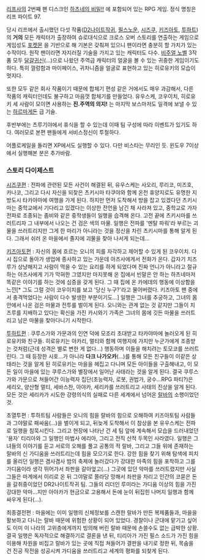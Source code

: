 [[리프]]사의 2번째 팬 디스크인 [[하츠네의 비밀!!]] 에 포함되어 있는 RPG 게임. 정식 명칭은 리프 파이트 97.

당시 리프에서 출시했던 다섯 작품([[D2나이트작귀]], [[필스노운]], [[시즈쿠]], [[키즈아토]], [[투하트]])의 '''거의''' 모든 캐릭터가 출장하여 슈로대식으로 크로스 오버 스토리를 연출하는 게임으로 게임성도 [[포켓몬]] 을 기반으로 해 기본은 갖춰져 있으니 팬이라면 충분히 할 가치가 있는 수작이다. 원작 팬이라면 자지러질 기술을 가지고 있는 캐릭터도 다수. [[비주얼 노벨]] 3작품 모두 [[달걀귀신]](...)으로 나왔던 주역급 캐릭터의 얼굴을 볼 수 있는 귀중한 게임이기도 하다. 특히 껄렁함과 마이페이스, 귀차니즘을 얼굴로 표현하고 있는 히로유키의 모습이 멋지다.

또한 모두 같은 회사 작품이기 때문에 합체기 편성 같은 거에서도 매우 과감해서, 다른 작품의 캐릭터인데도 불구하고 마음껏 합체기를 만들었다. 유우스케, 코우이치, 히로유키 세 사람이 모이면 사용하는 '''진.주역의 의지!''' 는 마지막 보스마저도 일격에 보낼 수 있는 [[하르마게돈]] 급 기술.

후반부에는 츠루기야에서 휴식을 할 수 있는데 이때 팀 구성에 따라 이벤트가 있기도 하다. 여러모로 본편 팬들에게 서비스정신이 투철하다.

어플로케일을 돌리면 XP에서도 실행할 수 있다. 다만 비스타는 무리인 듯. 윈도우 7이상에서 실행해본 분은 추가바람.

=== 스토리 다이제스트 ===
[[시즈쿠]]편 : 전파에 관련된 모든 사건이 해결된 뒤, 유우스케는 사오리, 루리코, 미즈호, 카나코, 그리고 다시 자신을 되찾은 츠키시마 타쿠야와 함께 온천 휴양지로도 유명한 지방도시 타카야마에 여행을 가게 된다. 하지만 먼저 도착해서 방을 잡고 있겠다던 츠키시마는 중학교에서 기다리고 있겠다는 이상한 전언을 남긴 채 사라져 있고, 중학교로 가자 전파로 조종되는 좀비와 같은 중학생들이 일행을 습격해 온다. 고전 끝에 츠키시마를 쓰러트리자 그 내부에서 나오는 건 검은 색의 마물. 일행은 전파를 '멘탈 파워'라 부르는 괴물을 쓰러트리지만 그게 한 마리가 아니라는 것을 정신을 차린 츠키시마를 통해 알게 된다. 그래서 쉬러 온 마을에서 졸지에 괴물을 찾아 나서게 되는데...

[[키즈아토]]편 : 자신의 몸에 흐르는 오니의 피를 자각하고 제어할 수 있게 된 코우이치. 다시 집으로 돌아가 생업에 종사하고 있는 가운데 아즈사에게서 전화가 온다. 갑자기 치즈루가 상냥해지고 사람이 먹을 수 있는 요리를 하게 되었다며 진짜 언니가 아니라고 절규하는 아즈사에게 기가 막혀한 그였지만 마지못해 온 집에서 빈말은 안 하는 하츠네마저 똑같은 이야기를 하는 것에 심증을 갖게 된다. 그 때 집에 온 카에데의 행동에 이상함을 느낀[* 그도 그럴 것이 코우이치를 보고 '당신 누구?'라고 물어버렸다. 키즈아토 팬 중에서 충격먹었다는 사람이 다수 발생한 부분이기도...] 일행은 그녀를 추궁하고, 그녀의 몸 안에서 나온 검은 마물과 전투를 벌이게 된다. 오니와는 관계 없는 것 같지만 그들이 치즈루를 지배하고 있다는 확신을 가진 카시와기 가족은 그녀의 몸에 깃든 마물을 쓰러트리고 남은 마물을 찾아다니기 시작한다.

[[투하트]]편 : 쿠루스가와 가문과의 인연 덕에 모조리 초대받고 타카야마에 놀러오게 된 히로유키와 친구들. 히로유키는 아카리, 멀티와 함께 여행지에 가지만 누군가에게 조종받는 것처럼(근데 성격은 별로 변한 게 없다...) 행동하며 이들을 해치려는 토모코를 쓰러트린다. 그 때 등장한 시호...가 아니라 '''다크 나가오카'''(...)를 통해 모든 친구들이 이같은 상태라는 것을 알게 된 히로유키는 마을을 헤집고 다니며 모든 아이들을 구출해내고, 이 모든 일이 마을에 있는 쿠루스가와 별장에서 일어난 사태라는 것을 알게 된다. 결국 쿠루스가와 가문으로 쳐들어간 이능력자 집단(초능력자, 로봇, 권법가, 궁수...RPG 파티?)은 세리오, 양산형 멀티, 세바스찬, 아야카, 세리카를 쓰러트리고 사태의 진상을 알게 된다. 모든 것은 세리카가 시도한 강령의식의 실패로 다른 세계에서 넘어온 [[랄바]]의 소행이었던 것.

초열투편 : 투하트팀 사람들은 오니의 힘을 랄바의 힘으로 오해하여 키즈아토팀 사람들과 그야말로 패싸움(...)을 벌이게 되고, 뒤늦게 도착해서 이 참상을 본 유우스케는 전파로 일행을 침묵시킨다. 그리고 현장에 나타난 건 세 팀 앞에 계속해서 모습을 드러내었던 '용자' 티리아와 그 일행인 마법사 에리아, 그리고 전직 산적 두목인 사라였다. 일행은 그녀들의 이야기를 듣고 서로의 오해를 풀고 공통의 적 랄바, 그리고 그들 위에 존재하는 랄바의 신 가디움을 쓰러트리는데 힘을 모으기로 한다. 강한 힘을 찾기 위해 탐색에 피치를 올리던 일행은 겸사겸사 밤의 축제에 놀러갔다가 강대한 마족의 힘을 포착하고 그를 가디움이라 생각 뛰어가서 좌판을 갈아엎고(...) 그곳에 있던 악마를 쓰러트렸지만 사실 그들은 마계에서 이리로 온 뒤 그야말로 쫄라당 망해서 좌판을 차리고 인간의 코묻은 돈을 갈취중이었던 DR2나이트작귀 팀. 그들의 리더인 루미라는 가디움 이상의 힘을 가진 강대한 악마...지만 아야카가 현금으로 고용해서 돈에 눈이 뒤집힌 나머지 일행과 함께 싸우게 된다(...).

최종결전편 : 마을에는 이미 일행의 신체정보를 스캔한 랄바가 만든 복제품들과, 마을을 활보하고 다니는 랄바 때문에 위험한 상황이 되어 있었다. 경찰이나 군대에 맡기고 싶어도 이미 이 나라의 고위층에게까지 빙의해 버린 랄바 때문에 손쓸수도 없는 급박한 상황. 결국 일행은 독자적으로 해결하기로 결론을 낸 뒤, 티리아가 가진 필스 소드가 가진 힘을 이용해 차원을 비집고 랄바가 있는 곳에 직접 쳐들어가 결판을 내기로 정한 뒤, 목숨을 건 진공 작전을 성공시켜 가디움을 쓰러트리고 세계의 평화를 되찾게 된다.
